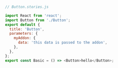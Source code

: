 ```js
// Button.stories.js

import React from 'react';
import Button from './Button';
export default {
  title: 'Button',
  parameters: {
    myAddon: {
      data: 'this data is passed to the addon',
    },
  },
};
export const Basic = () => <Button>hello</Button>;
```
